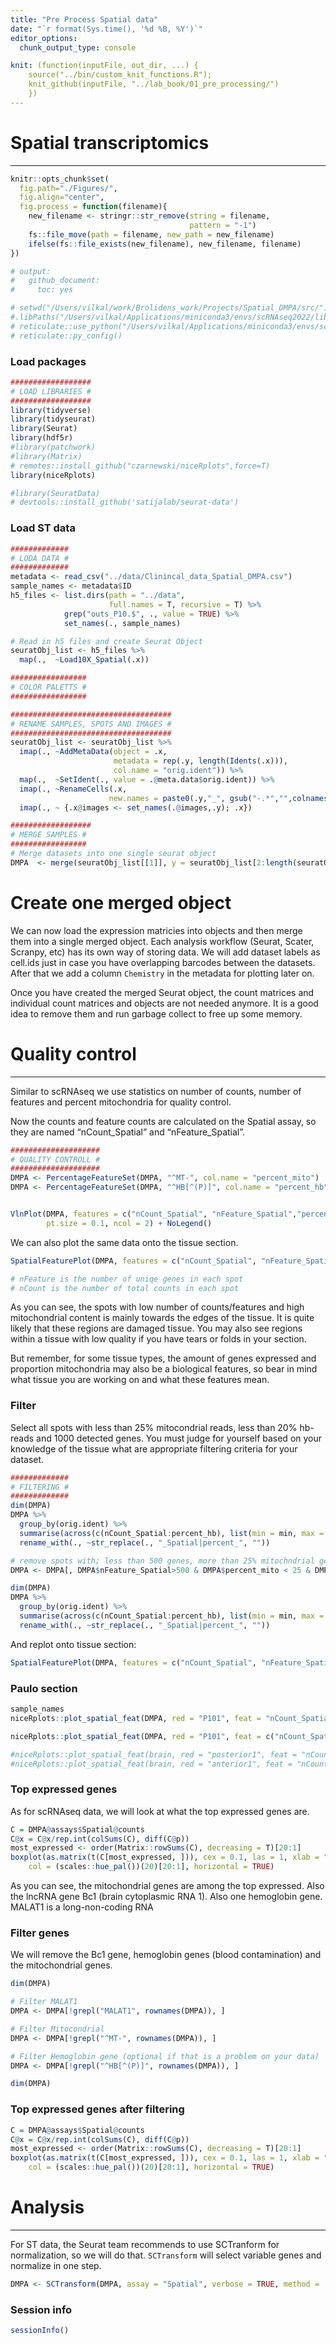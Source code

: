 ```yaml
---
title: "Pre Process Spatial data"
date: "`r format(Sys.time(), '%d %B, %Y')`"
editor_options: 
  chunk_output_type: console

knit: (function(inputFile, out_dir, ...) {
    source("../bin/custom_knit_functions.R");
    knit_github(inputFile, "../lab_book/01_pre_processing/")
    })
---
```


# Spatial transcriptomics
***

```r
knitr::opts_chunk$set(
  fig.path="./Figures/",
  fig.align="center",
  fig.process = function(filename){
    new_filename <- stringr::str_remove(string = filename, 
                                        pattern = "-1")
    fs::file_move(path = filename, new_path = new_filename)
    ifelse(fs::file_exists(new_filename), new_filename, filename)
})

# output: 
#   github_document:
#     toc: yes

# setwd("/Users/vilkal/work/Brolidens_work/Projects/Spatial_DMPA/src/")
#.libPaths("/Users/vilkal/Applications/miniconda3/envs/scRNAseq2022/lib/R/library")
# reticulate::use_python("/Users/vilkal/Applications/miniconda3/envs/scRNAseq2022/bin/python", required = TRUE)
# reticulate::py_config()
```

### Load packages

```r
##################
# LOAD LIBRARIES #
##################
library(tidyverse)
library(tidyseurat)
library(Seurat)
library(hdf5r)
#library(patchwork)
#library(Matrix)
# remotes::install_github("czarnewski/niceRplots",force=T)
library(niceRplots)

#library(SeuratData)
# devtools::install_github('satijalab/seurat-data')


```

### Load ST data

```r
#############
# LODA DATA #
#############
metadata <- read_csv("../data/Clinincal_data_Spatial_DMPA.csv")
sample_names <- metadata$ID
h5_files <- list.dirs(path = "../data",
                      full.names = T, recursive = T) %>%
            grep("outs_P10.$", ., value = TRUE) %>%
            set_names(., sample_names)

# Read in h5 files and create Seurat Object
seuratObj_list <- h5_files %>%
  map(.,  ~Load10X_Spatial(.x)) 

#################
# COLOR PALETTS #
#################

```

```r
####################################
# RENAME SAMPLES, SPOTS AND IMAGES #
####################################
seuratObj_list <- seuratObj_list %>%
  imap(., ~AddMetaData(object = .x, 
                       metadata = rep(.y, length(Idents(.x))), 
                       col.name = "orig.ident")) %>%
  map(.,  ~SetIdent(., value = .@meta.data$orig.ident)) %>%
  imap(., ~RenameCells(.x, 
                      new.names = paste0(.y,"_", gsub("-.*","",colnames(.x[["Spatial"]])))) ) %>%
  imap(., ~ {.x@images <- set_names(.@images,.y); .x})

##################
# MERGE SAMPLES #
#################
# Merge datasets into one single seurat object
DMPA  <- merge(seuratObj_list[[1]], y = seuratObj_list[2:length(seuratObj_list)])
```

# Create one merged object

We can now load the expression matricies into objects and then merge them into a single merged object. Each analysis workflow (Seurat, Scater, Scranpy, etc) has its own way of storing data. We will add dataset labels as cell.ids just in case you have overlapping barcodes between the datasets. After that we add a column `Chemistry` in the metadata for plotting later on.

Once you have created the merged Seurat object, the count matrices and individual count matrices and objects are not needed anymore. It is a good idea to remove them and run garbage collect to free up some memory.


# Quality control
***

Similar to scRNAseq we use statistics on number of counts, number of features and percent mitochondria for quality control. 

Now the counts and feature counts are calculated on the Spatial assay, so they are named  "nCount_Spatial" and "nFeature_Spatial".

```r
####################
# QUALITY CONTROLL #
####################
DMPA <- PercentageFeatureSet(DMPA, "^MT-", col.name = "percent_mito")
DMPA <- PercentageFeatureSet(DMPA, "^HB[^(P)]", col.name = "percent_hb")


VlnPlot(DMPA, features = c("nCount_Spatial", "nFeature_Spatial","percent_mito","percent_hb"), 
        pt.size = 0.1, ncol = 2) + NoLegend()
```

We can also plot the same data onto the tissue section.

```r

SpatialFeaturePlot(DMPA, features = c("nCount_Spatial", "nFeature_Spatial","percent_mito","percent_hb")) 

# nFeature is the number of uniqe genes in each spot
# nCount is the number of total counts in each spot 
```


As you can see, the spots with low number of counts/features and high mitochondrial content is mainly towards the edges of the tissue. It is quite likely that these regions are damaged tissue. You may also see regions within a tissue with low quality if you have tears or folds in your section. 

But remember, for some tissue types, the amount of genes expressed and proportion mitochondria may also be a biological features, so bear in mind what tissue you are working on and what these features mean.

### Filter

Select all spots with less than 25% mitocondrial reads, less than 20% hb-reads and 1000 detected genes. You must judge for yourself based on your knowledge of the tissue what are appropriate filtering criteria for your dataset.


```r
#############
# FILTERING #
#############
dim(DMPA)
DMPA %>%
  group_by(orig.ident) %>%
  summarise(across(c(nCount_Spatial:percent_hb), list(min = min, max = max))) %>%
  rename_with(., ~str_replace(., "_Spatial|percent_", ""))

# remove spots with; less than 500 genes, more than 25% mitochndrial genes, more than 20% hemoglobine genes:
DMPA <- DMPA[, DMPA$nFeature_Spatial>500 & DMPA$percent_mito < 25 & DMPA$percent_hb < 20]

dim(DMPA)
DMPA %>%
  group_by(orig.ident) %>%
  summarise(across(c(nCount_Spatial:percent_hb), list(min = min, max = max))) %>%
  rename_with(., ~str_replace(., "_Spatial|percent_", ""))

```

And replot onto tissue section:

```r
SpatialFeaturePlot(DMPA, features = c("nCount_Spatial", "nFeature_Spatial","percent_mito"))

```

### Paulo section
```r
sample_names
niceRplots::plot_spatial_feat(DMPA, red = "P101", feat = "nCount_Spatial", plot_tissue = F, label = T)

niceRplots::plot_spatial_feat(DMPA, red = "P101", feat = c("nCount_Spatial", "percent_mito"), plot_tissue = F,)

#niceRplots::plot_spatial_feat(brain, red = "posterior1", feat = "nCount_Spatial", plot_tissue = F)
#niceRplots::plot_spatial_feat(brain, red = "anterior1", feat = "nCount_Spatial", plot_tissue = T, transparency = "00")
```




### Top expressed genes
As for scRNAseq data, we will look at what the top expressed genes are.

```r
C = DMPA@assays$Spatial@counts
C@x = C@x/rep.int(colSums(C), diff(C@p))
most_expressed <- order(Matrix::rowSums(C), decreasing = T)[20:1]
boxplot(as.matrix(t(C[most_expressed, ])), cex = 0.1, las = 1, xlab = "% total count per spot", 
    col = (scales::hue_pal())(20)[20:1], horizontal = TRUE)
```

As you can see, the mitochondrial genes are among the top expressed. Also the lncRNA gene Bc1 (brain cytoplasmic RNA 1). Also one hemoglobin gene. MALAT1 is a long-non-coding RNA

### Filter genes
We will remove the Bc1 gene, hemoglobin genes (blood contamination) and the mitochondrial genes.

```r
dim(DMPA)

# Filter MALAT1
DMPA <- DMPA[!grepl("MALAT1", rownames(DMPA)), ]

# Filter Mitocondrial
DMPA <- DMPA[!grepl("^MT-", rownames(DMPA)), ]

# Filter Hemoglobin gene (optional if that is a problem on your data)
DMPA <- DMPA[!grepl("^HB[^(P)]", rownames(DMPA)), ]

dim(DMPA)
```

### Top expressed genes after filtering

```r
C = DMPA@assays$Spatial@counts
C@x = C@x/rep.int(colSums(C), diff(C@p))
most_expressed <- order(Matrix::rowSums(C), decreasing = T)[20:1]
boxplot(as.matrix(t(C[most_expressed, ])), cex = 0.1, las = 1, xlab = "% total count per spot", 
    col = (scales::hue_pal())(20)[20:1], horizontal = TRUE)
```

# Analysis
***

For ST data, the Seurat team recommends to use SCTranform for normalization, so we will do that. `SCTransform` will select variable genes and normalize in one step.

```r

DMPA <- SCTransform(DMPA, assay = "Spatial", verbose = TRUE, method = 'poisson')

```

### Session info

```r
sessionInfo()
```
